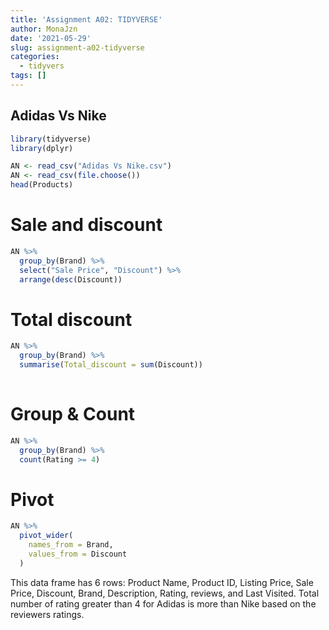 ```yaml
---
title: 'Assignment A02: TIDYVERSE'
author: MonaJzn
date: '2021-05-29'
slug: assignment-a02-tidyverse
categories:
  - tidyvers
tags: []
---
```


## Adidas Vs Nike

```r
library(tidyverse)
library(dplyr)

AN <- read_csv("Adidas Vs Nike.csv")
AN <- read_csv(file.choose())
head(Products)
```
# Sale and discount
```r
AN %>%
  group_by(Brand) %>%
  select("Sale Price", "Discount") %>%
  arrange(desc(Discount))
```
# Total discount

```r
AN %>%
  group_by(Brand) %>%
  summarise(Total_discount = sum(Discount))
 
```
# Group & Count
```r
AN %>%
  group_by(Brand) %>%
  count(Rating >= 4)
```
# Pivot
```r
AN %>%
  pivot_wider(
    names_from = Brand,
    values_from = Discount
  )
```
This data frame has 6 rows: Product Name, Product ID, Listing Price, Sale Price, Discount, Brand, Description, Rating, reviews, and Last Visited. Total number of rating greater than 4 for Adidas is more than Nike based on the reviewers ratings.

 